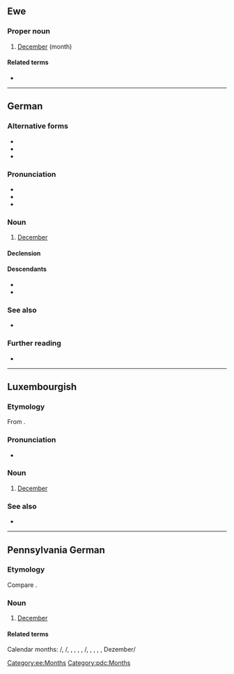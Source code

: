 {{also|dezember|dezëmber}}
==Ewe==

===Proper noun===
{{head|ee|proper noun}}

# [[December]] (month)

====Related terms====
* {{l|ee|Dzome}}

[[Category:ee:Months]]

----

==German==

===Alternative forms===
* {{alter|de|December||obsolete}}
* {{alter|de|Dec.|Xber||abbreviation|obsolete}}
* {{alter|de|Dez.||abbreviation}}

===Pronunciation===
* {{IPA|de|/deˈtsɛmbɐ/}}
* {{audio|de|De-Dezember.ogg|audio}}
* {{hyphenation|de|De-zem-ber}}

===Noun===
{{de-noun|m|Dezembers|gen2=Dezember|Dezember}}

# [[December]]

====Declension====
{{de-decl-noun-m|(s)|}}

====Descendants====
* {{desc|et|detsember|bor=1}}
* {{desc|he|דצמבר|tr=detsémber|bor=1}}

===See also===
* {{list:Gregorian calendar months/de}}

===Further reading===
* {{R:Duden}}

{{C|de|Months}}

----

==Luxembourgish==

===Etymology===
From {{der|lb|de|Dezember}}.

===Pronunciation===
* {{IPA|lb|/deˈtsæmbeʀ/|[dəˈt͡sæmbɐ]}}

===Noun===
{{lb-noun|m|Dezember}}

# [[December]]

===See also===
* {{list:Gregorian calendar months/lb}}

----

==Pennsylvania German==

===Etymology===
Compare {{cog|de|Dezember}}.

===Noun===
{{head|pdc|noun|g=m}}

# [[December]] {{gloss|month}}
#: {{syn|pdc|Grischtmunet}}

====Related terms====
Calendar months: {{l|pdc|Yanuaar}}/{{l|pdc|Yenner}}, {{l|pdc|Febrewaar}}/{{l|pdc|Hanning}}, {{l|pdc|Matz}}, {{l|pdc|Aprill}}, {{l|pdc|Moi}}, {{l|pdc|Yuni}}, {{l|pdc|Yuli}}/{{l|pdc|Tschulei}}, {{l|pdc|Aaguscht}}, {{l|pdc|Sepdember}}, {{l|pdc|Oktower}}, {{l|pdc|Nowember}}, Dezember/{{l|pdc|Grischtmunet}}

[[Category:pdc:Months]]